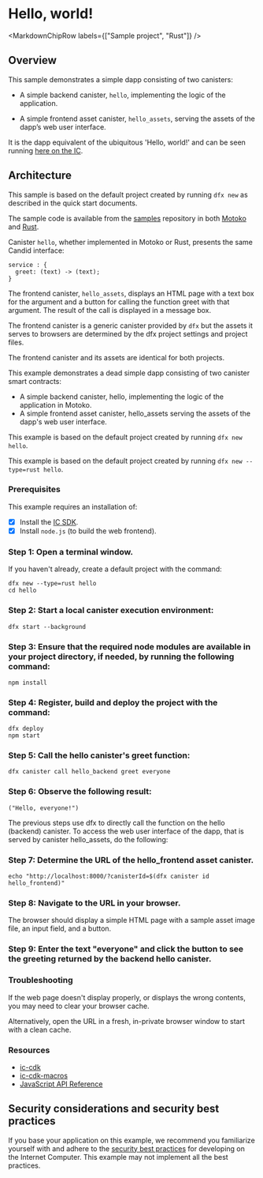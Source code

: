 
# Hello, world!

<MarkdownChipRow labels={["Sample project", "Rust"]} />

## Overview 
This sample demonstrates a simple dapp consisting of two canisters:

-   A simple backend canister, `hello`, implementing the logic of the application.

-   A simple frontend asset canister, `hello_assets`, serving the assets of the dapp’s web user interface.

It is the dapp equivalent of the ubiquitous 'Hello, world!' and can be seen running [here on the IC](https://6lqbm-ryaaa-aaaai-qibsa-cai.ic0.app/).

## Architecture

This sample is based on the default project created by running `dfx new` as described in the quick start documents.

The sample code is available from the [samples](https://github.com/dfinity/examples) repository in both [Motoko](https://github.com/dfinity/examples/tree/master/motoko/hello) and [Rust](https://github.com/dfinity/examples/tree/master/rust/hello).

Canister `hello`, whether implemented in Motoko or Rust, presents the same Candid interface:

    service : {
      greet: (text) -> (text);
    }

The frontend canister, `hello_assets`, displays an HTML page with a text box for the argument and a button for calling the function greet with that argument. The result of the call is displayed in a message box.

The frontend canister is a generic canister provided by `dfx` but the assets it serves to browsers are determined by the dfx project settings and project files.

The frontend canister and its assets are identical for both projects.

This example demonstrates a dead simple dapp consisting of two canister smart contracts:

- A simple backend canister, hello, implementing the logic of the application in Motoko.
- A simple frontend asset canister, hello_assets serving the assets of the dapp's web user interface.

This example is based on the default project created by running `dfx new hello`.

This example is based on the default project created by running `dfx new --type=rust hello`.

### Prerequisites 
This example requires an installation of:
- [x] Install the [IC SDK](https://internetcomputer.org/docs/current/developer-docs/setup/install/index.mdx).
- [x] Install `node.js` (to build the web frontend).

 ### Step 1: Open a terminal window.

If you haven't already, create a default project with the command:

```
dfx new --type=rust hello
cd hello
```

 ### Step 2: Start a local canister execution environment:

```
dfx start --background
```

 ### Step 3: Ensure that the required node modules are available in your project directory, if needed, by running the following command:

```
npm install
```

 ### Step 4: Register, build and deploy the project with the command:

```
dfx deploy
npm start
```

 ### Step 5: Call the hello canister's greet function:

```
dfx canister call hello_backend greet everyone
```

 ### Step 6: Observe the following result:

```
("Hello, everyone!")
```

The previous steps use dfx to directly call the function on the hello (backend) canister. To access the web user interface of the dapp, that is served by canister hello_assets, do the following:

 ### Step 7: Determine the URL of the hello_frontend asset canister.

```
echo "http://localhost:8000/?canisterId=$(dfx canister id hello_frontend)"
```

 ### Step 8: Navigate to the URL in your browser.
The browser should display a simple HTML page with a sample asset image file, an input field, and a button.

 ### Step 9: Enter the text "everyone" and click the button to see the greeting returned by the backend hello canister.

### Troubleshooting
If the web page doesn't display properly, or displays the wrong contents, you may need to clear your browser cache.

Alternatively, open the URL in a fresh, in-private browser window to start with a clean cache.

### Resources
- [ic-cdk](https://docs.rs/ic-cdk/latest/ic_cdk/)
- [ic-cdk-macros](https://docs.rs/ic-cdk-macros)
- [JavaScript API Reference](https://erxue-5aaaa-aaaab-qaagq-cai.ic0.app/)


## Security considerations and security best practices

If you base your application on this example, we recommend you familiarize yourself with and adhere to the [security best practices](https://internetcomputer.org/docs/current/references/security/) for developing on the Internet Computer. This example may not implement all the best practices.

